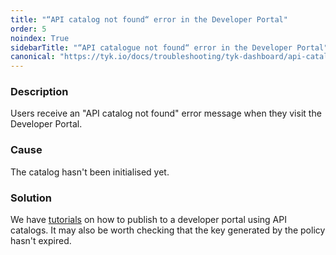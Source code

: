 ```yaml
---
title: "“API catalog not found“ error in the Developer Portal"
order: 5
noindex: True
sidebarTitle: "“API catalogue not found“ error in the Developer Portal"
canonical: "https://tyk.io/docs/troubleshooting/tyk-dashboard/api-catalogue-not-found-error-developer-portal"
---
```



<LegacyClassicPortalApi/>

### Description

Users receive an "API catalog not found" error message when they visit the Developer Portal.

### Cause

The catalog hasn't been initialised yet.

### Solution

We have [tutorials](/getting-started/tutorials/publish-api) on how to publish to a developer portal using API catalogs. It may also be worth checking that the key generated by the policy hasn't expired.